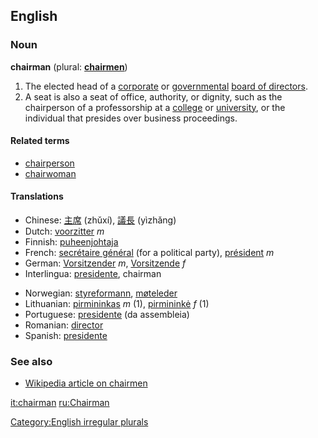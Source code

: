 ==English==
===Noun===
'''chairman''' (plural: '''[[chairmen]]''')

#The elected head of a [[corporate]] or [[government]]al [[board of directors]].
#<!--something is wrong with this defn-->A seat is also a seat of office, authority, or dignity, such as the chairperson of a professorship at a [[college]] or [[university]], or the individual that presides over business proceedings. 

====Related terms====
*[[chairperson]]
*[[chairwoman]]

====Translations====
{{top}}
*Chinese: [[主席]] (zhǔxí), [[議長]] (yìzhǎng)
*Dutch: [[voorzitter]] ''m''
*Finnish: [[puheenjohtaja]]
*French: [[secrétaire général]] (for a political party), [[président]] ''m''
*German: [[Vorsitzender]] ''m'', [[Vorsitzende]] ''f''
*Interlingua: [[presidente]], chairman
{{mid}}
*Norwegian: [[styreformann]], [[møteleder]]
*Lithuanian: [[pirmininkas]] ''m'' (1), [[pirmininkė]] ''f'' (1)
*Portuguese: [[presidente]] (da assembleia)
*Romanian: [[director]]
*Spanish: [[presidente]]
{{bottom}}

===See also===
*[[w:chairman|Wikipedia article on chairmen]]

[[Category:English irregular plurals]]

[[it:chairman]]
[[ru:Chairman]]